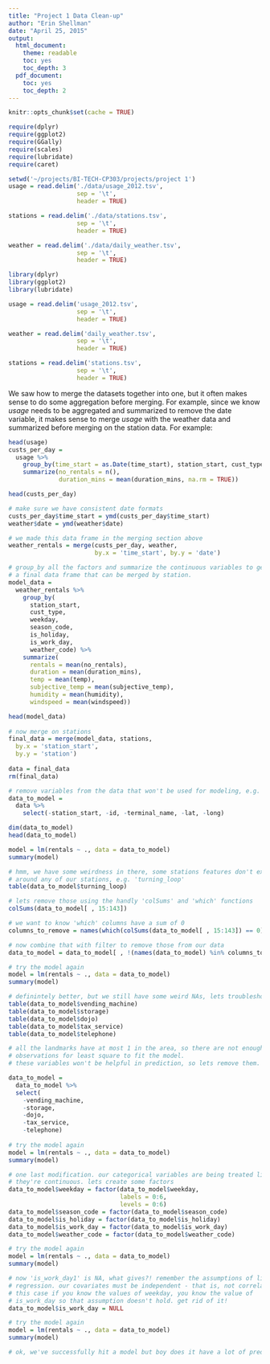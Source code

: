 ```yaml
---
title: "Project 1 Data Clean-up"
author: "Erin Shellman"
date: "April 25, 2015"
output:
  html_document:
    theme: readable
    toc: yes
    toc_depth: 3
  pdf_document:
    toc: yes
    toc_depth: 2
---
```


```r
knitr::opts_chunk$set(cache = TRUE)

require(dplyr)
require(ggplot2)
require(GGally)
require(scales)
require(lubridate)
require(caret)

setwd('~/projects/BI-TECH-CP303/projects/project 1')
usage = read.delim('./data/usage_2012.tsv',
                   sep = '\t',
                   header = TRUE)

stations = read.delim('./data/stations.tsv',
                   sep = '\t',
                   header = TRUE)

weather = read.delim('./data/daily_weather.tsv',
                   sep = '\t',
                   header = TRUE)
```

```r
library(dplyr)
library(ggplot2)
library(lubridate)

usage = read.delim('usage_2012.tsv',
                   sep = '\t',
                   header = TRUE)

weather = read.delim('daily_weather.tsv',
                   sep = '\t',
                   header = TRUE)

stations = read.delim('stations.tsv',
                   sep = '\t',
                   header = TRUE)
```

We saw how to merge the datasets together into one, but it often makes sense to 
do some aggregation before merging. For example, since we know *usage* needs to 
be aggregated and summarized to remove the date variable, it makes 
sense to merge *usage* with the weather data and summarized before merging on 
the station data.  For example:
```r

head(usage)
custs_per_day = 
  usage %>% 
    group_by(time_start = as.Date(time_start), station_start, cust_type) %>% 
    summarize(no_rentals = n(),
              duration_mins = mean(duration_mins, na.rm = TRUE))

head(custs_per_day)

# make sure we have consistent date formats
custs_per_day$time_start = ymd(custs_per_day$time_start)
weather$date = ymd(weather$date)

# we made this data frame in the merging section above
weather_rentals = merge(custs_per_day, weather, 
                        by.x = 'time_start', by.y = 'date')

# group_by all the factors and summarize the continuous variables to generate
# a final data frame that can be merged by station.
model_data = 
  weather_rentals %>% 
    group_by(
      station_start, 
      cust_type,
      weekday, 
      season_code, 
      is_holiday, 
      is_work_day, 
      weather_code) %>% 
    summarize(
      rentals = mean(no_rentals),
      duration = mean(duration_mins),
      temp = mean(temp),
      subjective_temp = mean(subjective_temp),
      humidity = mean(humidity),
      windspeed = mean(windspeed))

head(model_data)
   
# now merge on stations
final_data = merge(model_data, stations, 
  by.x = 'station_start',
  by.y = 'station')
  
data = final_data
rm(final_data)

# remove variables from the data that won't be used for modeling, e.g. lat/long
data_to_model = 
  data %>%
    select(-station_start, -id, -terminal_name, -lat, -long)

dim(data_to_model)
head(data_to_model)

model = lm(rentals ~ ., data = data_to_model)
summary(model)

# hmm, we have some weirdness in there, some stations features don't exist 
# around any of our stations, e.g. 'turning_loop'
table(data_to_model$turning_loop)

# lets remove those using the handly 'colSums' and 'which' functions
colSums(data_to_model[ , 15:143])

# we want to know 'which' columns have a sum of 0
columns_to_remove = names(which(colSums(data_to_model[ , 15:143]) == 0))

# now combine that with filter to remove those from our data
data_to_model = data_to_model[ , !(names(data_to_model) %in% columns_to_remove)]

# try the model again
model = lm(rentals ~ ., data = data_to_model)  
summary(model)

# definintely better, but we still have some weird NAs, lets troubleshoot those
table(data_to_model$vending_machine)
table(data_to_model$storage)
table(data_to_model$dojo)
table(data_to_model$tax_service)
table(data_to_model$telephone)

# all the landmarks have at most 1 in the area, so there are not enough 
# observations for least square to fit the model.
# these variables won't be helpful in prediction, so lets remove them.

data_to_model = 
  data_to_model %>% 
  select(
    -vending_machine, 
    -storage,
    -dojo,
    -tax_service,
    -telephone)
    
# try the model again
model = lm(rentals ~ ., data = data_to_model)  
summary(model)

# one last modification. our categorical variables are being treated like 
# they're continuous. lets create some factors
data_to_model$weekday = factor(data_to_model$weekday, 
                               labels = 0:6, 
                               levels = 0:6)
data_to_model$season_code = factor(data_to_model$season_code)
data_to_model$is_holiday = factor(data_to_model$is_holiday)
data_to_model$is_work_day = factor(data_to_model$is_work_day)
data_to_model$weather_code = factor(data_to_model$weather_code)

# try the model again
model = lm(rentals ~ ., data = data_to_model)  
summary(model)

# now 'is_work_day1' is NA, what gives?! remember the assumptions of linear 
# regression. our covariates must be independent - that is, not correlated. in
# this case if you know the values of weekday, you know the value of 
# is_work_day so that assumption doesn't hold. get rid of it!
data_to_model$is_work_day = NULL

# try the model again
model = lm(rentals ~ ., data = data_to_model)  
summary(model)

# ok, we've successfully hit a model but boy does it have a lot of predictors
```